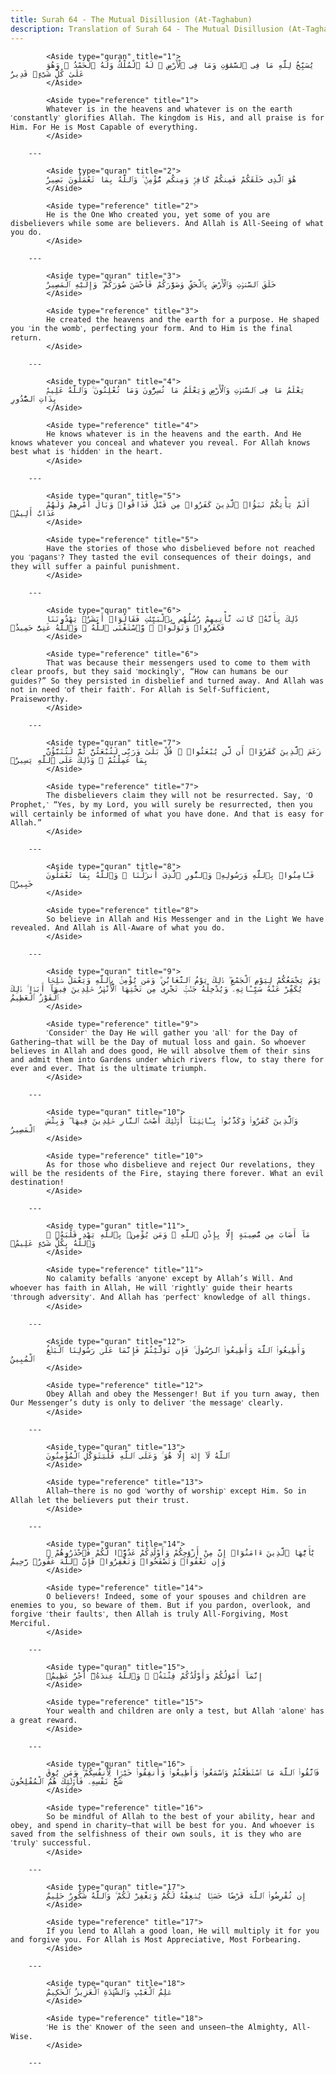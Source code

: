 ```yaml
---
title: Surah 64 - The Mutual Disillusion (At-Taghabun)
description: Translation of Surah 64 - The Mutual Disillusion (At-Taghabun)
---
```





            <Aside type="quran" title="1">
            يُسَبِّحُ لِلَّهِ مَا فِى ٱلسَّمَٰوَٰتِ وَمَا فِى ٱلْأَرْضِ ۖ لَهُ ٱلْمُلْكُ وَلَهُ ٱلْحَمْدُ ۖ وَهُوَ عَلَىٰ كُلِّ شَىْءٍۢ قَدِيرٌ
            </Aside>

            <Aside type="reference" title="1">
            Whatever is in the heavens and whatever is on the earth ˹constantly˺ glorifies Allah. The kingdom is His, and all praise is for Him. For He is Most Capable of everything.
            </Aside>

        ---
        
            <Aside type="quran" title="2">
            هُوَ ٱلَّذِى خَلَقَكُمْ فَمِنكُمْ كَافِرٌۭ وَمِنكُم مُّؤْمِنٌۭ ۚ وَٱللَّهُ بِمَا تَعْمَلُونَ بَصِيرٌ
            </Aside>

            <Aside type="reference" title="2">
            He is the One Who created you, yet some of you are disbelievers while some are believers. And Allah is All-Seeing of what you do.
            </Aside>

        ---
        
            <Aside type="quran" title="3">
            خَلَقَ ٱلسَّمَٰوَٰتِ وَٱلْأَرْضَ بِٱلْحَقِّ وَصَوَّرَكُمْ فَأَحْسَنَ صُوَرَكُمْ ۖ وَإِلَيْهِ ٱلْمَصِيرُ
            </Aside>

            <Aside type="reference" title="3">
            He created the heavens and the earth for a purpose. He shaped you ˹in the womb˺, perfecting your form. And to Him is the final return.
            </Aside>

        ---
        
            <Aside type="quran" title="4">
            يَعْلَمُ مَا فِى ٱلسَّمَٰوَٰتِ وَٱلْأَرْضِ وَيَعْلَمُ مَا تُسِرُّونَ وَمَا تُعْلِنُونَ ۚ وَٱللَّهُ عَلِيمٌۢ بِذَاتِ ٱلصُّدُورِ
            </Aside>

            <Aside type="reference" title="4">
            He knows whatever is in the heavens and the earth. And He knows whatever you conceal and whatever you reveal. For Allah knows best what is ˹hidden˺ in the heart.
            </Aside>

        ---
        
            <Aside type="quran" title="5">
            أَلَمْ يَأْتِكُمْ نَبَؤُا۟ ٱلَّذِينَ كَفَرُوا۟ مِن قَبْلُ فَذَاقُوا۟ وَبَالَ أَمْرِهِمْ وَلَهُمْ عَذَابٌ أَلِيمٌۭ
            </Aside>

            <Aside type="reference" title="5">
            Have the stories of those who disbelieved before not reached you ˹pagans˺? They tasted the evil consequences of their doings, and they will suffer a painful punishment.
            </Aside>

        ---
        
            <Aside type="quran" title="6">
            ذَٰلِكَ بِأَنَّهُۥ كَانَت تَّأْتِيهِمْ رُسُلُهُم بِٱلْبَيِّنَٰتِ فَقَالُوٓا۟ أَبَشَرٌۭ يَهْدُونَنَا فَكَفَرُوا۟ وَتَوَلَّوا۟ ۚ وَّٱسْتَغْنَى ٱللَّهُ ۚ وَٱللَّهُ غَنِىٌّ حَمِيدٌۭ
            </Aside>

            <Aside type="reference" title="6">
            That was because their messengers used to come to them with clear proofs, but they said ˹mockingly˺, “How can humans be our guides?” So they persisted in disbelief and turned away. And Allah was not in need ˹of their faith˺. For Allah is Self-Sufficient, Praiseworthy.
            </Aside>

        ---
        
            <Aside type="quran" title="7">
            زَعَمَ ٱلَّذِينَ كَفَرُوٓا۟ أَن لَّن يُبْعَثُوا۟ ۚ قُلْ بَلَىٰ وَرَبِّى لَتُبْعَثُنَّ ثُمَّ لَتُنَبَّؤُنَّ بِمَا عَمِلْتُمْ ۚ وَذَٰلِكَ عَلَى ٱللَّهِ يَسِيرٌۭ
            </Aside>

            <Aside type="reference" title="7">
            The disbelievers claim they will not be resurrected. Say, ˹O Prophet,˺ “Yes, by my Lord, you will surely be resurrected, then you will certainly be informed of what you have done. And that is easy for Allah.”
            </Aside>

        ---
        
            <Aside type="quran" title="8">
            فَـَٔامِنُوا۟ بِٱللَّهِ وَرَسُولِهِۦ وَٱلنُّورِ ٱلَّذِىٓ أَنزَلْنَا ۚ وَٱللَّهُ بِمَا تَعْمَلُونَ خَبِيرٌۭ
            </Aside>

            <Aside type="reference" title="8">
            So believe in Allah and His Messenger and in the Light We have revealed. And Allah is All-Aware of what you do.
            </Aside>

        ---
        
            <Aside type="quran" title="9">
            يَوْمَ يَجْمَعُكُمْ لِيَوْمِ ٱلْجَمْعِ ۖ ذَٰلِكَ يَوْمُ ٱلتَّغَابُنِ ۗ وَمَن يُؤْمِنۢ بِٱللَّهِ وَيَعْمَلْ صَٰلِحًۭا يُكَفِّرْ عَنْهُ سَيِّـَٔاتِهِۦ وَيُدْخِلْهُ جَنَّٰتٍۢ تَجْرِى مِن تَحْتِهَا ٱلْأَنْهَٰرُ خَٰلِدِينَ فِيهَآ أَبَدًۭا ۚ ذَٰلِكَ ٱلْفَوْزُ ٱلْعَظِيمُ
            </Aside>

            <Aside type="reference" title="9">
            ˹Consider˺ the Day He will gather you ˹all˺ for the Day of Gathering—that will be the Day of mutual loss and gain. So whoever believes in Allah and does good, He will absolve them of their sins and admit them into Gardens under which rivers flow, to stay there for ever and ever. That is the ultimate triumph.
            </Aside>

        ---
        
            <Aside type="quran" title="10">
            وَٱلَّذِينَ كَفَرُوا۟ وَكَذَّبُوا۟ بِـَٔايَٰتِنَآ أُو۟لَٰٓئِكَ أَصْحَٰبُ ٱلنَّارِ خَٰلِدِينَ فِيهَا ۖ وَبِئْسَ ٱلْمَصِيرُ
            </Aside>

            <Aside type="reference" title="10">
            As for those who disbelieve and reject Our revelations, they will be the residents of the Fire, staying there forever. What an evil destination!
            </Aside>

        ---
        
            <Aside type="quran" title="11">
            مَآ أَصَابَ مِن مُّصِيبَةٍ إِلَّا بِإِذْنِ ٱللَّهِ ۗ وَمَن يُؤْمِنۢ بِٱللَّهِ يَهْدِ قَلْبَهُۥ ۚ وَٱللَّهُ بِكُلِّ شَىْءٍ عَلِيمٌۭ
            </Aside>

            <Aside type="reference" title="11">
            No calamity befalls ˹anyone˺ except by Allah’s Will. And whoever has faith in Allah, He will ˹rightly˺ guide their hearts ˹through adversity˺. And Allah has ˹perfect˺ knowledge of all things.
            </Aside>

        ---
        
            <Aside type="quran" title="12">
            وَأَطِيعُوا۟ ٱللَّهَ وَأَطِيعُوا۟ ٱلرَّسُولَ ۚ فَإِن تَوَلَّيْتُمْ فَإِنَّمَا عَلَىٰ رَسُولِنَا ٱلْبَلَٰغُ ٱلْمُبِينُ
            </Aside>

            <Aside type="reference" title="12">
            Obey Allah and obey the Messenger! But if you turn away, then Our Messenger’s duty is only to deliver ˹the message˺ clearly.
            </Aside>

        ---
        
            <Aside type="quran" title="13">
            ٱللَّهُ لَآ إِلَٰهَ إِلَّا هُوَ ۚ وَعَلَى ٱللَّهِ فَلْيَتَوَكَّلِ ٱلْمُؤْمِنُونَ
            </Aside>

            <Aside type="reference" title="13">
            Allah—there is no god ˹worthy of worship˺ except Him. So in Allah let the believers put their trust.
            </Aside>

        ---
        
            <Aside type="quran" title="14">
            يَٰٓأَيُّهَا ٱلَّذِينَ ءَامَنُوٓا۟ إِنَّ مِنْ أَزْوَٰجِكُمْ وَأَوْلَٰدِكُمْ عَدُوًّۭا لَّكُمْ فَٱحْذَرُوهُمْ ۚ وَإِن تَعْفُوا۟ وَتَصْفَحُوا۟ وَتَغْفِرُوا۟ فَإِنَّ ٱللَّهَ غَفُورٌۭ رَّحِيمٌ
            </Aside>

            <Aside type="reference" title="14">
            O believers! Indeed, some of your spouses and children are enemies to you, so beware of them. But if you pardon, overlook, and forgive ˹their faults˺, then Allah is truly All-Forgiving, Most Merciful.
            </Aside>

        ---
        
            <Aside type="quran" title="15">
            إِنَّمَآ أَمْوَٰلُكُمْ وَأَوْلَٰدُكُمْ فِتْنَةٌۭ ۚ وَٱللَّهُ عِندَهُۥٓ أَجْرٌ عَظِيمٌۭ
            </Aside>

            <Aside type="reference" title="15">
            Your wealth and children are only a test, but Allah ˹alone˺ has a great reward.
            </Aside>

        ---
        
            <Aside type="quran" title="16">
            فَٱتَّقُوا۟ ٱللَّهَ مَا ٱسْتَطَعْتُمْ وَٱسْمَعُوا۟ وَأَطِيعُوا۟ وَأَنفِقُوا۟ خَيْرًۭا لِّأَنفُسِكُمْ ۗ وَمَن يُوقَ شُحَّ نَفْسِهِۦ فَأُو۟لَٰٓئِكَ هُمُ ٱلْمُفْلِحُونَ
            </Aside>

            <Aside type="reference" title="16">
            So be mindful of Allah to the best of your ability, hear and obey, and spend in charity—that will be best for you. And whoever is saved from the selfishness of their own souls, it is they who are ˹truly˺ successful.
            </Aside>

        ---
        
            <Aside type="quran" title="17">
            إِن تُقْرِضُوا۟ ٱللَّهَ قَرْضًا حَسَنًۭا يُضَٰعِفْهُ لَكُمْ وَيَغْفِرْ لَكُمْ ۚ وَٱللَّهُ شَكُورٌ حَلِيمٌ
            </Aside>

            <Aside type="reference" title="17">
            If you lend to Allah a good loan, He will multiply it for you and forgive you. For Allah is Most Appreciative, Most Forbearing.
            </Aside>

        ---
        
            <Aside type="quran" title="18">
            عَٰلِمُ ٱلْغَيْبِ وَٱلشَّهَٰدَةِ ٱلْعَزِيزُ ٱلْحَكِيمُ
            </Aside>

            <Aside type="reference" title="18">
            ˹He is the˺ Knower of the seen and unseen—the Almighty, All-Wise.
            </Aside>

        ---
        